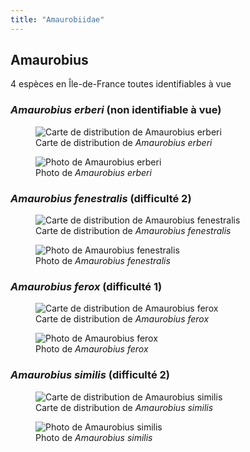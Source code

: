 ```yaml
---
title: "Amaurobiidae"
---
```




## Amaurobius

4 espèces en Île-de-France toutes identifiables à vue



### *Amaurobius erberi* (non identifiable à vue)

![Carte de distribution de *Amaurobius erberi*](https://asfra.fr/Site/User_pages/Atlas/LR_ASFRA_Amaurobiidae_Amaurobius%20erberi_2022-03-10.jpeg)

![Photo de *Amaurobius erberi*](chemin/vers/photo.jpg)



### *Amaurobius fenestralis* (difficulté 2)

![Carte de distribution de *Amaurobius fenestralis*](https://asfra.fr/Site/User_pages/Atlas/LR_ASFRA_Amaurobiidae_Amaurobius%20fenestralis_2022-03-10.jpeg)

![Photo de *Amaurobius fenestralis*](chemin/vers/photo.jpg)



### *Amaurobius ferox* (difficulté 1)

![Carte de distribution de *Amaurobius ferox*](https://asfra.fr/Site/User_pages/Atlas/LR_ASFRA_Amaurobiidae_Amaurobius%20ferox_2022-03-10.jpeg)

![Photo de *Amaurobius ferox*](chemin/vers/photo.jpg)



### *Amaurobius similis* (difficulté 2)

![Carte de distribution de *Amaurobius similis*](https://asfra.fr/Site/User_pages/Atlas/LR_ASFRA_Amaurobiidae_Amaurobius%20similis_2022-03-10.jpeg)

![Photo de *Amaurobius similis*](chemin/vers/photo.jpg)



